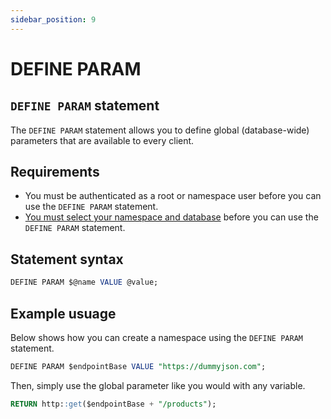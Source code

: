 ```yaml
---
sidebar_position: 9
---
```


# DEFINE PARAM

## `DEFINE PARAM` statement

The `DEFINE PARAM` statement allows you to define global (database-wide) parameters that are available to every client.

## Requirements
- You must be authenticated as a root or namespace user before you can use the `DEFINE PARAM` statement.
- [You must select your namespace and database](docs/surrealQl/statements/use) before you can use the `DEFINE PARAM` statement.

## Statement syntax

```sql title="SurrealQL Syntax"
DEFINE PARAM $@name VALUE @value;
```

## Example usuage 
Below shows how you can create a namespace using the `DEFINE PARAM` statement.

```sql
DEFINE PARAM $endpointBase VALUE "https://dummyjson.com";
```
Then, simply use the global parameter like you would with any variable.

```sql
RETURN http::get($endpointBase + "/products");
```